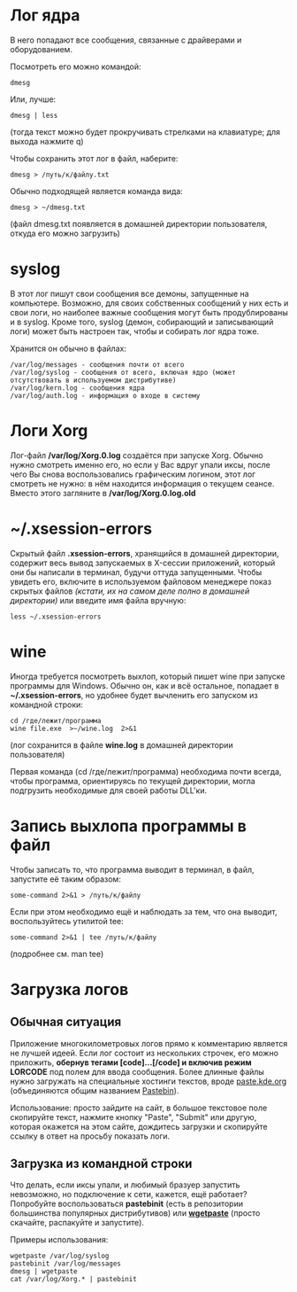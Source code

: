 = Лог ядра =
В него попадают все сообщения, связанные с драйверами и оборудованием.

Посмотреть его можно командой:
<pre>dmesg</pre>
Или, лучше:
<pre>dmesg | less</pre>
(тогда текст можно будет прокручивать стрелками на клавиатуре; для выхода нажмите q)

Чтобы сохранить этот лог в файл, наберите:
<pre>dmesg > /путь/к/файлу.txt</pre>
Обычно подходящей является команда вида:
<pre>dmesg > ~/dmesg.txt</pre>
(файл dmesg.txt появляется в домашней директории пользователя, откуда его можно загрузить)

= syslog = 
В этот лог пишут свои сообщения все демоны, запущенные на компьютере. Возможно, для своих собственных сообщений у них есть и свои логи, но наиболее важные сообщения могут быть продублированы и в syslog. Кроме того, syslog (демон, собирающий и записывающий логи) может быть настроен так, чтобы и собирать лог ядра тоже.

Хранится он обычно в файлах:
<pre>
/var/log/messages - сообщения почти от всего
/var/log/syslog - сообщения от всего, включая ядро (может отсутствовать в используемом дистрибутиве)
/var/log/kern.log - сообщения ядра
/var/log/auth.log - информация о входе в систему
</pre>


= Логи Xorg =
Лог-файл '''/var/log/Xorg.0.log''' создаётся при запуске Xorg. Обычно нужно смотреть именно его, но если у Вас вдруг упали иксы, после чего Вы снова воспользовались графическим логином, этот лог смотреть не нужно: в нём находится информация о текущем сеансе. Вместо этого загляните в '''/var/log/Xorg.0.log.old'''

= ~/.xsession-errors = 
Скрытый файл '''.xsession-errors''', хранящийся в домашней директории, содержит весь вывод запускаемых в X-сессии приложений, который они бы написали в терминал, будучи оттуда запущенными. Чтобы увидеть его, включите в используемом файловом менеджере показ скрытых файлов ''(кстати, их на самом деле полно в домашней директории)'' или введите имя файла вручную:
<pre>less ~/.xsession-errors</pre>

= wine =
Иногда требуется посмотреть выхлоп, который пишет wine при запуске программы для Windows. Обычно он, как и всё остальное, попадает в '''~/.xsession-errors''', но удобнее будет вычленить его запуском из командной строки:
<pre>
cd /где/лежит/программа
wine file.exe  >~/wine.log  2>&1
</pre>
(лог сохранится в файле '''wine.log''' в домашней директории пользователя)

Первая команда (cd /где/лежит/программа) необходима почти всегда, чтобы программа, ориентируясь по текущей директории, могла подгрузить необходимые для своей работы DLL'ки.

= Запись выхлопа программы в файл =
Чтобы записать то, что программа выводит в терминал, в файл, запустите её таким образом:
 some-command 2>&1 > /путь/к/файлу

Если при этом необходимо ещё и наблюдать за тем, что она выводит, воспользуйтесь утилитой tee:
 some-command 2>&1 | tee /путь/к/файлу
(подробнее см. man tee)

= Загрузка логов =

== Обычная ситуация  ==

Приложение многокилометровых логов прямо к комментарию является не лучшей идеей. Если лог состоит из нескольких строчек, его можно приложить, '''обернув тегами [code]...[/code] и включив режим LORCODE''' под полем для ввода сообщения. Более длинные файлы нужно загружать на специальные хостинги текстов, вроде [http://paste.kde.org paste.kde.org] (объединяются общим названием [http://ru.wikipedia.org/wiki/Pastebin Pastebin]).

Использование: просто зайдите на сайт, в большое текстовое поле скопируйте текст, нажмите кнопку "Paste", "Submit" или другую, которая окажется на этом сайте, дождитесь загрузки и скопируйте ссылку в ответ на просьбу показать логи.

== Загрузка из командной строки ==

Что делать, если иксы упали, и любимый бразуер запустить невозможно, но подключение к сети, кажется, ещё работает?
Попробуйте воспользоваться '''pastebinit''' (есть в репозитории большинства популярных дистрибутивов) или '''[http://wgetpaste.zlin.dk/ wgetpaste]''' (просто скачайте, распакуйте и запустите).

Примеры использования:
<pre>
wgetpaste /var/log/syslog
pastebinit /var/log/messages
dmesg | wgetpaste
cat /var/log/Xorg.* | pastebinit
</pre>